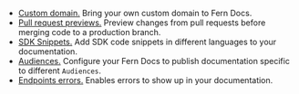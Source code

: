 - [Custom domain.](/generate-docs/configurations/custom-domain) Bring your own custom domain to Fern Docs.
- [Pull request previews.](/generate-docs/configurations/pull-request-previews) Preview changes from pull requests before merging code to a production branch.
- [SDK Snippets.](/generate-docs/configurations/sdk-snippets.mdx) Add SDK code snippets in different languages to your documentation.
- [Audiences.](/generate-docs/configurations/audiences) Configure your Fern Docs to publish documentation specific to different `Audiences`.
- [Endpoints errors.](/generate-docs/configurations/endpoint-errors) Enables errors to show up in your documentation.
